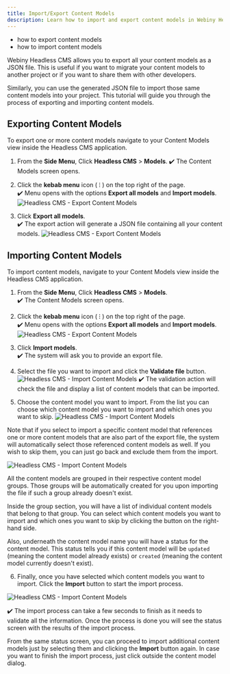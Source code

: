 ```yaml
---
title: Import/Export Content Models
description: Learn how to import and export content models in Webiny Headless CMS.
---
```



<Alert type="success" title="WHAT YOU'LL LEARN">

- how to export content models
- how to import content models

</Alert>

Webiny Headless CMS allows you to export all your content models as a JSON file. This is useful if you want to migrate your content models to another project or if you want to share them with other developers.

Similarly, you can use the generated JSON file to import those same content models into your project. 
This tutorial will guide you through the process of exporting and importing content models.

## Exporting Content Models

To export one or more content models navigate to your Content Models view inside the Headless CMS application.

1. From the **Side Menu**, Click **Headless CMS** > **Models**.
    ✔️ The Content Models screen opens.

2. Click the **kebab menu** icon ( ⁝ ) on the top right of the page.  
    ✔️ Menu opens with the options **Export all models** and **Import models**.
    ![Headless CMS - Export Content Models](./assets/import-export-content-models/export-content-models-step-1.png)

3. Click **Export all models**.  
    ✔️ The export action will generate a JSON file containing all your content models.
    ![Headless CMS - Export Content Models](./assets/import-export-content-models/export-content-models-step-2.png)





## Importing Content Models

To import content models, navigate to your Content Models view inside the Headless CMS application.

1. From the **Side Menu**, Click **Headless CMS** > **Models**.  
    ✔️ The Content Models screen opens.

2. Click the **kebab menu** icon ( ⁝ ) on the top right of the page.  
    ✔️ Menu opens with the options **Export all models** and **Import models**.
    ![Headless CMS - Export Content Models](./assets/import-export-content-models/import-content-models.png)

3. Click **Import models**.  
    ✔️ The system will ask you to provide an export file.

4. Select the file you want to import and click the **Validate file** button.
    ![Headless CMS - Import Content Models](./assets/import-export-content-models/import-content-models-step-1.png)
    ✔️ The validation action will check the file and display a list of content models that can be imported. 

5. Choose the content model you want to import. From the list you can choose which content model you want to import and which ones you want to skip. 
   ![Headless CMS - Import Content Models](./assets/import-export-content-models/import-content-models-step-2.png)


<Alert type="success" title="Auto select referenced models">

Note that if you select to import a specific content model that references one or more content models that are also part of the export file, the system will automatically select those referenced content models as well. If you wish to skip them, you can just go back and exclude them from the import.

</Alert>


![Headless CMS - Import Content Models](./assets/import-export-content-models/import-content-models-step-3.png)

All the content models are grouped in their respective content model groups. Those groups will be automatically created for you upon importing the file if such a group already doesn't exist. 

Inside the group section, you will have a list of individual content models that belong to that group. You can select which content models you want to import and which ones you want to skip by clicking the button on the right-hand side. 

Also, underneath the content model name you will have a status for the content model. This status tells you if this content model will be `updated` (meaning the content model already exists) or `created` (meaning the content model currently doesn't exist). 

6. Finally, once you have selected which content models you want to import. Click the **Import** button to start the import process.

![Headless CMS - Import Content Models](./assets/import-export-content-models/import-content-models-step-4.png)

✔️ The import process can take a few seconds to finish as it needs to validate all the information. Once the process is done you will see the status screen with the results of the import process.

From the same status screen, you can proceed to import additional content models just by selecting them and clicking the **Import** button again. In case you want to finish the import process, just click outside the content model dialog.